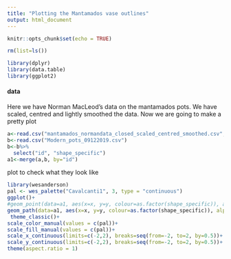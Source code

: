 ```yaml
---
title: "Plotting the Mantamados vase outlines"
output: html_document
---
```


```r
knitr::opts_chunk$set(echo = TRUE)
```

`````r
rm(list=ls())
``````

`````r
library(dplyr)
library(data.table)
library(ggplot2)
`````

#### data
Here we have Norman MacLeod's data on the mantamados pots. We have scaled, centred and lightly smoothed the data. Now we are going to make a pretty plot

`````r
a<-read.csv("mantamados_normandata_closed_scaled_centred_smoothed.csv", header=TRUE)
b<-read.csv("Modern_pots_09122019.csv")
b<-b%>%
  select("id", "shape_specific")
a1<-merge(a,b, by="id")
`````````

plot to check what they look like
```r
library(wesanderson)
pal <- wes_palette("Cavalcanti1", 3, type = "continuous")
ggplot()+
#geom_point(data=a1, aes(x=x, y=y, colour=as.factor(shape_specific)), alpha=1, size=0.1)+  
geom_path(data=a1, aes(x=x, y=y, colour=as.factor(shape_specific)), alpha=0.5, size=0.5)+
 theme_classic()+
scale_color_manual(values = c(pal))+
scale_fill_manual(values = c(pal))+
scale_x_continuous(limits=c(-2,2), breaks=seq(from=-2, to=2, by=0.5))+
scale_y_continuous(limits=c(-2,2), breaks=seq(from=-2, to=2, by=0.5))+
theme(aspect.ratio = 1)
`````
